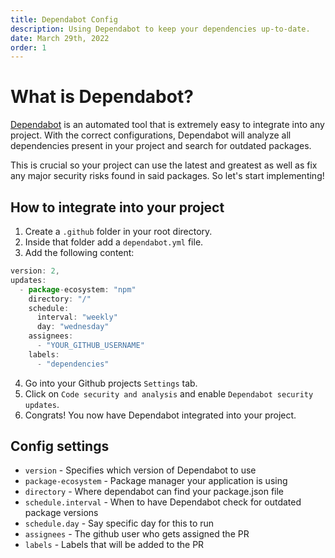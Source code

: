 ```yaml
---
title: Dependabot Config
description: Using Dependabot to keep your dependencies up-to-date.
date: March 29th, 2022
order: 1
---
```


# What is Dependabot?

[Dependabot](https://github.com/dependabot) is an automated tool that is extremely easy to integrate into any project. With the correct configurations,
Dependabot will analyze all dependencies present in your project and search for outdated packages.

This is crucial so your project can use the latest and greatest as well as fix any major security risks found in said packages.
So let's start implementing!

## How to integrate into your project

1. Create a `.github` folder in your root directory.
2. Inside that folder add a `dependabot.yml` file.
3. Add the following content:

```jsx filename=".github/dependabot.yml" copy
version: 2,
updates:
  - package-ecosystem: "npm"
    directory: "/"
    schedule:
      interval: "weekly"
      day: "wednesday"
    assignees:
      - "YOUR_GITHUB_USERNAME"
    labels:
      - "dependencies"
```

4. Go into your Github projects `Settings` tab.
5. Click on `Code security and analysis` and enable `Dependabot security updates`.
6. Congrats! You now have Dependabot integrated into your project.

## Config settings

- `version` - Specifies which version of Dependabot to use
- `package-ecosystem` - Package manager your application is using
- `directory` - Where dependabot can find your package.json file
- `schedule.interval` - When to have Dependabot check for outdated package versions
- `schedule.day` - Say specific day for this to run
- `assignees` - The github user who gets assigned the PR
- `labels` - Labels that will be added to the PR
